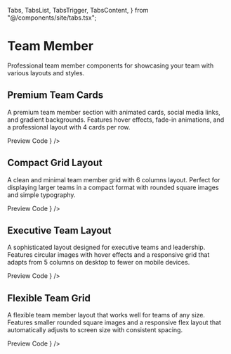   Tabs,
  TabsList,
  TabsTrigger,
  TabsContent,
} from "@/components/site/tabs.tsx";

<HideTOC />

# Team Member

Professional team member components for showcasing your team with various layouts and styles.

## Premium Team Cards

A premium team member section with animated cards, social media links, and gradient backgrounds. Features hover effects, fade-in animations, and a professional layout with 4 cards per row.

<Tabs defaultValue="preview" className="">
  <TabsList>
    <TabsTrigger value="preview">Preview</TabsTrigger>
    <TabsTrigger value="code">Code</TabsTrigger>
  </TabsList>
  <TabsContent value="preview">
    <ComponentRenderer component={<TeamMemberSection />} />
  </TabsContent>
  <TabsContent value="code">
    <CodeBlock filePath="app/docs/teammember/teammember.tsx" />
  </TabsContent>
</Tabs>

## Compact Grid Layout

A clean and minimal team member grid with 6 columns layout. Perfect for displaying larger teams in a compact format with rounded square images and simple typography.

<Tabs defaultValue="preview" className="">
  <TabsList>
    <TabsTrigger value="preview">Preview</TabsTrigger>
    <TabsTrigger value="code">Code</TabsTrigger>
  </TabsList>
  <TabsContent value="preview">
    <ComponentRenderer component={<TeamMemberSection2 />} />
  </TabsContent>
  <TabsContent value="code">
    <CodeBlock filePath="app/docs/teammember/teammember2.tsx" />
  </TabsContent>
</Tabs>

## Executive Team Layout

A sophisticated layout designed for executive teams and leadership. Features circular images with hover effects and a responsive grid that adapts from 5 columns on desktop to fewer on mobile devices.

<Tabs defaultValue="preview" className="">
  <TabsList>
    <TabsTrigger value="preview">Preview</TabsTrigger>
    <TabsTrigger value="code">Code</TabsTrigger>
  </TabsList>
  <TabsContent value="preview">
    <ComponentRenderer component={<TeamMember3 />} />
  </TabsContent>
  <TabsContent value="code">
    <CodeBlock filePath="app/docs/teammember/teammember3.tsx" />
  </TabsContent>
</Tabs>

## Flexible Team Grid

A flexible team member layout that works well for teams of any size. Features smaller rounded square images and a responsive flex layout that automatically adjusts to screen size with consistent spacing.

<Tabs defaultValue="preview" className="">
  <TabsList>
    <TabsTrigger value="preview">Preview</TabsTrigger>
    <TabsTrigger value="code">Code</TabsTrigger>
  </TabsList>
  <TabsContent value="preview">
    <ComponentRenderer component={<TeamMember4 />} />
  </TabsContent>
  <TabsContent value="code">
    <CodeBlock filePath="app/docs/teammember/teammember4.tsx" />
  </TabsContent>
</Tabs>

